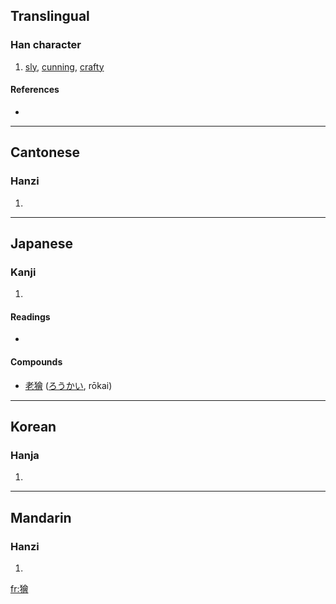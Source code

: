{{see|狯|猾}}
==Translingual==

===Han character===
{{Han char|rn=94|rad=犬|as=13|sn=16|four=4826<sub>6</sub>|canj=大竹人一日 (KHOMA)}}

# [[sly]], [[cunning]], [[crafty]]

====References====
* {{Han ref|kx=0719.280|dkj=20929|dj=1131.040|hdz=21373.060|uh=736A|ud=29546|bh=EA61|bd=60001}}

----

==Cantonese==

===Hanzi===
{{yue-hanzi|jyut=|y=kui2}}

# {{defn|Cantonese}}

----

==Japanese==

===Kanji===
{{ja-kanji|grade=|rs=犬13}}

# {{defn|Japanese}}

====Readings====
* {{ja-readings|on=[[かい]] (kai)|kun=[[わるがしこ]] (warugashiko)}}

====Compounds====
* [[老獪]] ([[ろうかい]], rōkai)

----

==Korean==

===Hanja===
{{ko-hanja|hangeul=[[회]], [[쾌]]|eumhun=|rv=hoe, kwae|mr=hoe, k'wae|y=hoy, khway}}

# {{defn|Korean}}

----

==Mandarin==

===Hanzi===
{{cmn-hanzi|sim=狯|pin=[[kuài]] ([[kuai4]])|wg=k'uai<sup>4</sup>}}

# {{defn|Mandarin}}

[[fr:獪]]